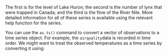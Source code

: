 The first is for the level of Lake Huron; the second is the number of
lynx that were trapped in Canada; and the third is the flow of the River
Nile. More detailed information for all of these series is available
using the relevant help function for the series.

You can use the `as.ts()` command to convert a vector of
observations to a time series object. For example, the
`airquality`data is recorded in time order. We might
want to treat the observed temperatures as a time series by converting
it using: 

